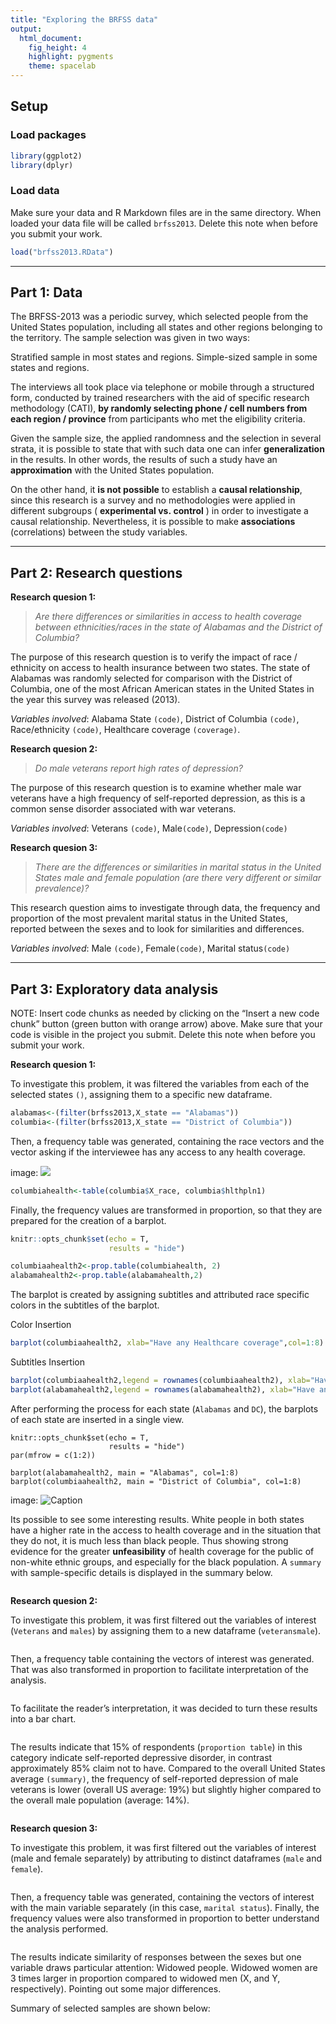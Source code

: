 ---
title: "Exploring the BRFSS data"
output: 
  html_document: 
    fig_height: 4
    highlight: pygments
    theme: spacelab
---

## Setup

### Load packages

```{r load-packages, message = FALSE}
library(ggplot2)
library(dplyr)
```

### Load data

Make sure your data and R Markdown files are in the same directory. When loaded
your data file will be called `brfss2013`. Delete this note when before you submit 
your work. 

```{r load-data}
load("brfss2013.RData")
```



* * *

## Part 1: Data

The BRFSS-2013 was a periodic survey, which selected people from the United States population, including all states and other regions belonging to the territory.
The sample selection was given in two ways:

Stratified sample in most states and regions.
Simple-sized sample in some states and regions.

The interviews all took place via telephone or mobile through a structured form, conducted by trained researchers with the aid of specific research methodology (CATI), __by randomly selecting phone / cell numbers from each region / province__ from participants who met the eligibility criteria.

Given the sample size, the applied randomness and the selection in several strata, it is possible to state that with such data one can infer __generalization__ in the results. In other words, the results of such a study have an __approximation__ with the United States population.

On the other hand, it __is not possible__ to establish a __causal relationship__, since this research is a survey and no methodologies were applied in different subgroups ( __experimental vs. control__ ) in order to investigate a causal relationship. Nevertheless, it is possible to make __associations__ (correlations) between the study variables.


* * *

## Part 2: Research questions

**Research quesion 1:**


>_Are there differences or similarities in access to health coverage between ethnicities/races in the state of Alabamas and the District of Columbia?_

The purpose of this research question is to verify the impact of race / ethnicity on access to health insurance between two states. The state of Alabamas was randomly selected for comparison with the District of Columbia, one of the most African American states in the United States in the year this survey was released (2013).

_Variables involved_: Alabama State `(code)`, District of Columbia `(code)`, Race/ethnicity `(code)`, Healthcare coverage `(coverage)`.



**Research quesion 2:**


>_Do male veterans report high rates of depression?_

The purpose of this research question is to examine whether male war veterans have a high frequency of self-reported depression, as this is a common sense disorder associated with war veterans.

_Variables involved_: Veterans `(code)`, Male`(code)`, Depression`(code)`


**Research quesion 3:**


>_There are the differences or similarities in marital status in the United States male and female population (are there very different or similar prevalence)?_

This research question aims to investigate through data, the frequency and proportion of the most prevalent marital status in the United States, reported between the sexes and to look for similarities and differences.

_Variables involved_: Male `(code)`, Female`(code)`, Marital status`(code)`

* * *

## Part 3: Exploratory data analysis

NOTE: Insert code chunks as needed by clicking on the "Insert a new code chunk" 
button (green button with orange arrow) above. Make sure that your code is visible
in the project you submit. Delete this note when before you submit your work.

**Research quesion 1:**

To investigate this problem, it was filtered the variables from each of the selected states `()`, assigning them to a specific new dataframe.  
```{r}
alabamas<-(filter(brfss2013,X_state == "Alabamas")) 
columbia<-(filter(brfss2013,X_state == "District of Columbia"))
```
Then, a frequency table was generated, containing the race vectors and the vector asking if the interviewee has any access to any health coverage. 

image:
![](Rplot1.png)

```{r}
columbiahealth<-table(columbia$X_race, columbia$hlthpln1)
```
Finally, the frequency values are transformed in proportion, so that they are prepared for the creation of a barplot. 


```{r}
knitr::opts_chunk$set(echo = T,
                      results = "hide")

columbiaahealth2<-prop.table(columbiahealth, 2)
alabamahealth2<-prop.table(alabamahealth,2)
```
The barplot is created by assigning subtitles and attributed race specific colors in the subtitles of the barplot.

Color Insertion 
```{r}
barplot(columbiaahealth2, xlab="Have any Healthcare coverage",col=1:8)
```


Subtitles Insertion
```{r}

barplot(columbiaahealth2,legend = rownames(columbiaahealth2), xlab="Have any Healthcare coverage",col=1:8)
barplot(alabamahealth2,legend = rownames(alabamahealth2), xlab="Have any Healthcare coverage",col=1:8) 
```

After performing the process for each state (`Alabamas` and `DC`), the barplots of each state are inserted in a single view.
```{rinclude=FALSE}
knitr::opts_chunk$set(echo = T,
                      results = "hide")
par(mfrow = c(1:2))

barplot(alabamahealth2, main = "Alabamas", col=1:8) 
barplot(columbiaahealth2, main = "District of Columbia", col=1:8)
```

image:
![Caption](Rplot3.png)

Its possible to see some interesting results. White people in both states have a higher rate in the access to health coverage and in the situation that they do not, it is much less than black people.
Thus showing strong evidence for the greater __unfeasibility__ of health coverage for the public of non-white ethnic groups, and especially for the black population. A `summary` with sample-specific details is displayed in the summary below.
```{r}

```




**Research quesion 2:**

To investigate this problem, it was first filtered out the variables of interest (`Veterans` and `males`) by assigning them to a new dataframe (`veteransmale`). 
```{r}

```
Then, a frequency table containing the vectors of interest was generated. That was also transformed in proportion to facilitate interpretation of the analysis. 
```{r}

```
To facilitate the reader's interpretation, it was decided to turn these results into a bar chart. 
```{r}

```
The results indicate that 15% of respondents (`proportion table`) in this category indicate self-reported depressive disorder, in contrast approximately 85% claim not to have.
Compared to the overall United States average `(summary)`, the frequency of self-reported depression of male veterans is lower (overall US average: 19%) but slightly higher compared to the overall male population (average: 14%). 
```{r}

```



**Research quesion 3:**

To investigate this problem, it was first filtered out the variables of interest (male and female separately) by attributing to distinct dataframes (`male` and `female`). 
```{r}

```
Then, a frequency table was generated, containing the vectors of interest with the main variable separately (in this case, `marital status`). Finally, the frequency values were also transformed in proportion to better understand the analysis performed. 
```{r}

```
The results indicate similarity of responses between the sexes but one variable draws particular attention: Widowed people.
Widowed women are 3 times larger in proportion compared to widowed men (X, and Y, respectively). Pointing out some major differences. 

Summary of selected samples are shown below: 
```{r}

```


